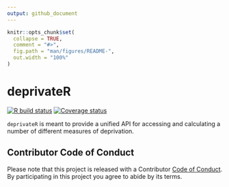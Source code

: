 ```yaml
---
output: github_document
---
```


<!-- README.md is generated from README.Rmd. Please edit that file -->

```r
knitr::opts_chunk$set(
  collapse = TRUE,
  comment = "#>",
  fig.path = "man/figures/README-",
  out.width = "100%"
)
```

# deprivateR

[![R build status](https://github.com/chris-prener/deprivateR/workflows/R-CMD-check/badge.svg)](https://github.com/chris-prener/deprivateR/actions)
[![Coverage status](https://codecov.io/gh/chris-prener/deprivateR/branch/master/graph/badge.svg)](https://codecov.io/github/chris-prener/censusxy?branch=main)

`deprivateR` is meant to provide a unified API for accessing and calculating a number of different measures of deprivation.

## Contributor Code of Conduct
Please note that this project is released with a Contributor [Code of Conduct](/.github/CODE_OF_CONDUCT.md). By participating in this project you agree to abide by its terms.
